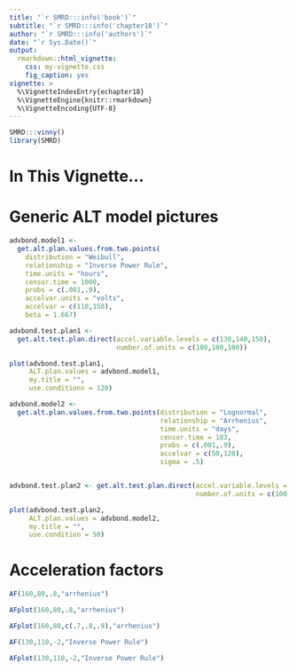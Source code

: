 ```yaml
---
title: "`r SMRD:::info('book')`"
subtitle: "`r SMRD:::info('chapter18')`"
author: "`r SMRD:::info('authors')`"
date: "`r Sys.Date()`"
output: 
  rmarkdown::html_vignette:
    css: my-vignette.css
    fig_caption: yes
vignette: >
  %\VignetteIndexEntry{echapter18}
  %\VignetteEngine{knitr::rmarkdown}
  %\VignetteEncoding{UTF-8}
---
```


```r
SMRD:::vinny()
library(SMRD)
```

# In This Vignette...

# Generic ALT model pictures

```r
advbond.model1 <- 
  get.alt.plan.values.from.two.points(
    distribution = "Weibull",
    relationship = "Inverse Power Rule", 
    time.units = "hours", 
    censor.time = 1000,
    probs = c(.001,.9), 
    accelvar.units = "volts", 
    accelvar = c(110,150), 
    beta = 1.667)

advbond.test.plan1 <- 
  get.alt.test.plan.direct(accel.variable.levels = c(130,140,150),
                           number.of.units = c(100,100,100))

plot(advbond.test.plan1,
     ALT.plan.values = advbond.model1, 
     my.title = "",
     use.conditions = 120)

advbond.model2 <- 
  get.alt.plan.values.from.two.points(distribution = "Lognormal",	
                                      relationship = "Arrhenius", 
                                      time.units = "days",
                                      censor.time = 183,
                                      probs = c(.001,.9),
                                      accelvar = c(50,120),
                                      sigma = .5)


advbond.test.plan2 <- get.alt.test.plan.direct(accel.variable.levels = c(80,100,120),
                                               number.of.units = c(100,100,100))

plot(advbond.test.plan2, 
     ALT.plan.values = advbond.model2, 
     my.title = "",
     use.condition = 50)
```

# Acceleration factors

```r
AF(160,80,.8,"arrhenius")

AFplot(160,80,.8,"arrhenius")

AFplot(160,80,c(.7,.8,.9),"arrhenius")

AF(130,110,-2,"Inverse Power Rule")

AFplot(130,110,-2,"Inverse Power Rule")
```
